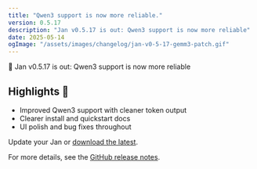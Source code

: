 ```yaml
---
title: "Qwen3 support is now more reliable."
version: 0.5.17
description: "Jan v0.5.17 is out: Qwen3 support is now more reliable"
date: 2025-05-14
ogImage: "/assets/images/changelog/jan-v0-5-17-gemm3-patch.gif"
---
```



<ChangelogHeader title="Qwen3 support is now more reliable" date="2025-05-14" ogImage="/assets/images/changelog/jan-v0-5-17-gemm3-patch.gif" />

👋 Jan v0.5.17 is out: Qwen3 support is now more reliable

## Highlights 🎉

- Improved Qwen3 support with cleaner token output
- Clearer install and quickstart docs
- UI polish and bug fixes throughout

Update your Jan or [download the latest](https://jan.ai/).

For more details, see the [GitHub release notes](https://github.com/menloresearch/jan/releases/tag/v0.5.17).
